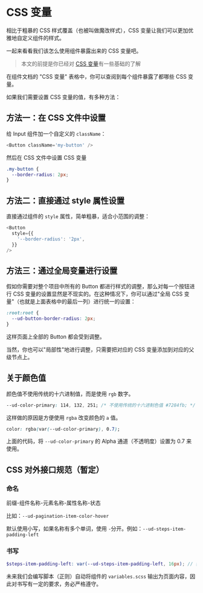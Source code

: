 # CSS 变量

相比于粗暴的 CSS 样式覆盖（也被叫做魔改样式），CSS 变量让我们可以更加优雅地自定义组件的样式。

一起来看看我们该怎么使用组件暴露出来的 CSS 变量吧。

> 本文的前提是你已经对 [CSS 变量](https://developer.mozilla.org/zh-CN/docs/Web/CSS/Using_CSS_custom_properties)有一些基础的了解

在组件文档的 "CSS 变量" 表格中，你可以查阅到每个组件暴露了都哪些 CSS 变量。

如果我们需要设置 CSS 变量的值，有多种方法：

## 方法一：在 CSS 文件中设置

给 Input 组件加一个自定义的 `className`：

```js
<Button className='my-button' />
```

然后在 CSS 文件中设置 CSS 变量

```css
.my-button {
  --border-radius: 2px;
}
```

## 方法二：直接通过 style 属性设置

直接通过组件的 `style` 属性，简单粗暴，适合小范围的调整：

```js
<Button
  style={{
    '--border-radius': '2px',
  }}
/>
```

## 方法三：通过全局变量进行设置

假如你需要对整个项目中所有的 Button 都进行样式的调整，那么对每一个按钮进行 CSS 变量的设置显然是不现实的。在这种情况下，你可以通过"全局 CSS 变量"（也就是上面表格中的最后一列）进行统一的设置：

```css
:root:root {
  --ud-button-border-radius: 2px;
}
```

这样页面上全部的 Button 都会受到调整。

当然，你也可以"局部性"地进行调整，只需要把对应的 CSS 变量添加到对应的父级节点上。

## 关于颜色值

颜色值不使用传统的十六进制值，而是使用 `rgb` 数字。

```css
--ud-color-primary: 114, 132, 251; /* 不使用传统的十六进制色值 #7284fb; */
```

这样做的原因是方便使用 `rgba` 改变颜色的 `a` 值。

```css
color: rgba(var(--ud-color-primary), 0.7);
```

上面的代码，将 `--ud-color-primary` 的 Alpha 通道（不透明度）设置为 0.7 来使用。

## CSS 对外接口规范（暂定）

### 命名

前缀-组件名称-元素名称-属性名称-状态

比如：`--ud-pagination-item-color-hover`

默认使用小写，如果名称有多个单词，使用 `-`分开。例如：`--ud-steps-item-padding-left`

### 书写

```scss
$steps-item-padding-left: var(--ud-steps-item-padding-left, 16px); // 步骤条左侧内边距
```

未来我们会编写脚本（正则）自动将组件的 `variables.scss` 输出为页面内容，因此对书写有一定的要求，务必严格遵守。
